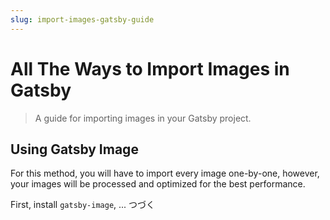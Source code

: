 ```yaml
---
slug: import-images-gatsby-guide
---
```


# All The Ways to Import Images in Gatsby
> A guide for importing images in your Gatsby project.

## Using Gatsby Image
For this method, you will have to import every image one-by-one, however, your images will be processed and optimized for the best performance.

First, install `gatsby-image`, ... つづく

